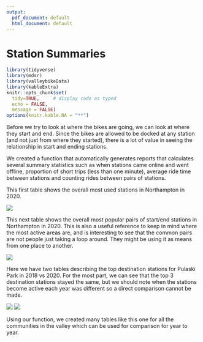 ```yaml
---
output:
  pdf_document: default
  html_document: default
---
```

# Station Summaries

```r
library(tidyverse)   
library(mdsr)   
library(valleybikeData) 
library(kableExtra)
knitr::opts_chunk$set(
  tidy=TRUE,     # display code as typed
  echo = FALSE,
  message = FALSE)   
options(knitr.kable.NA = "**")
```

Before we try to look at where the bikes are going, we can look at where they start and end. Since the bikes are allowed to be docked at any station (and not just from where they started), there is a lot of value in seeing the relationship in start and ending stations.

We created a function that automatically generates reports that calculates several summary statistics such as when stations came online and went offline, proportion of short trips (less than one minute), average ride time between stations and counting rides between pairs of stations.

This first table shows the overall most used stations in Northampton in 2020.

![](./1.png)


This next table shows the overall most popular pairs of start/end stations in Northampton in 2020. This is also a useful reference to keep in mind where the most active areas are, and is interesting to see that the common pairs are not people just taking a loop around. They might be using it as means from one place to another.

![](./2.png)

Here we have two tables describing the top destination stations for Pulaski Park in 2018 vs 2020. For the most part, we can see that the top 3 destination stations stayed the same, but we should note when the stations become active each year was different so a direct comparison cannot be made. 


![](./3.png)
![](./4.png)

Using our function, we created many tables like this one for all the communities in the valley which can be used for comparison for year to year. 


